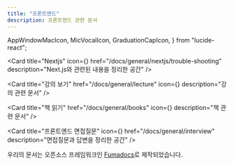 ```yaml
---
title: "프론트엔드"
description: 프론트엔드 관련 문서
---
```


  AppWindowMacIcon,
  MicVocalIcon,
  GraduationCapIcon,
} from "lucide-react";

<Cards className='mt-4'>

<Card
  title="Nextjs"
  icon={<AppWindowMacIcon />}
  href="/docs/general/nextjs/trouble-shooting"
  description="Next.js와 관련된 내용을 정리한 공간"
/>

<Card
  title="강의 보기"
  href="/docs/general/lecture"
  icon={<GraduationCapIcon />}
  description="강의 관련 문서"
/>

<Card
  title="책 읽기"
  href="/docs/general/books"
  icon={<GraduationCapIcon />}
  description="책 관련 문서"
/>

<Card
  title="프론트엔드 면접질문"
  icon={<MicVocalIcon />}
  href="/docs/general/interview"
  description="면접질문과 답변을 정리한 공간"
/>

</Cards>

<Callout title="Powered by Fumadocs">

우리의 문서는 오픈소스 프레임워크인 [Fumadocs](https://fumadocs.vercel.app)로 제작되었습니다.

</Callout>
